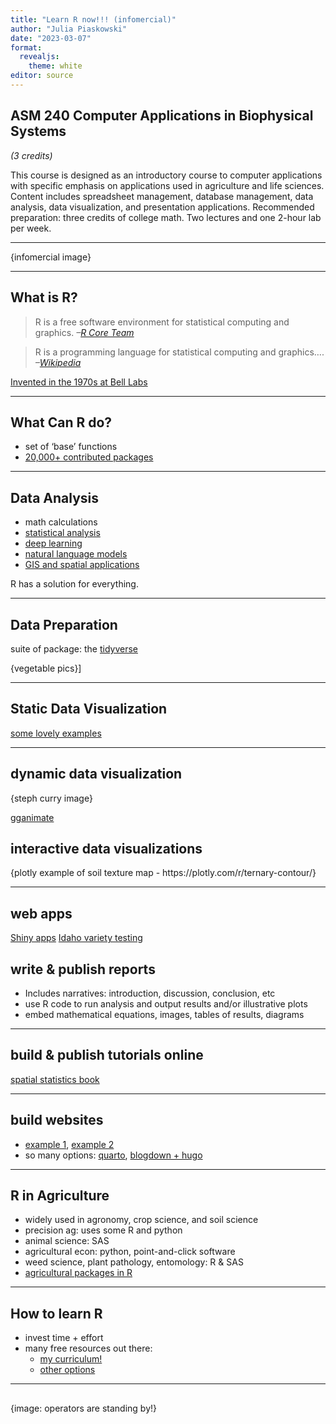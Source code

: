 ```yaml
---
title: "Learn R now!!! (infomercial)"
author: "Julia Piaskowski"
date: "2023-03-07" 
format: 
  revealjs:
    theme: white
editor: source
---
```


## ASM 240 Computer Applications in Biophysical Systems 

*(3 credits)*

This course is designed as an introductory course to computer applications with specific emphasis on applications used in agriculture and life sciences. Content includes spreadsheet management, database management, data analysis, data visualization, and presentation applications. Recommended preparation: three credits of college math. Two lectures and one 2-hour lab per week.

---

{infomercial image}

---

## What is R? 

> R is a free software environment for statistical computing and graphics. 
> *--[R Core Team](https://www.r-project.org/)*

> R is a programming language for statistical computing and graphics....
> *--[Wikipedia](https://en.wikipedia.org/wiki/R_(programming_language))* 

[Invented in the 1970s at Bell Labs](https://sas.uwaterloo.ca/~rwoldfor/software/R-code/historyOfS.pdf)

---

::: {.center}
## What Can R do? 

- set of 'base' functions
- [20,000+ contributed packages](https://cran.r-project.org/web/packages/)
::: 

---

## Data Analysis

- math calculations
- [statistical analysis](https://cran.r-project.org/web/views/)
- [deep learning](https://tensorflow.rstudio.com/)
- [natural language models](https://cran.r-project.org/web/views/NaturalLanguageProcessing.html)
- [GIS and spatial applications](https://cran.r-project.org/web/views/Spatial.html)

R has a solution for everything. 

---

## Data Preparation

suite of package: the [tidyverse]()

{vegetable pics}]

---

## Static Data Visualization

[some lovely examples](https://www.cedricscherer.com/top/dataviz/)

---

## dynamic data visualization

{steph curry image}

[gganimate](https://gganimate.com/)


## interactive data visualizations

::: {.center}

{plotly example of soil texture map - https://plotly.com/r/ternary-contour/}

:::

---

## web apps

[Shiny apps](https://shiny.rstudio.com/)
[Idaho variety testing]()

## write & publish reports

- Includes narratives: introduction, discussion, conclusion, etc
- use R code to run analysis and output results and/or illustrative plots
- embed mathematical equations, images, tables of results, diagrams

---

## build & publish tutorials online

[spatial statistics book](https://idahoagstats.github.io/guide-to-field-trial-spatial-analysis/)

---

## build websites

- [example 1](agstats.io), [example 2](https://idahoagstats.github.io/r-for-ag-scientists/)
- so many options: [quarto](https://quarto.org/docs/websites/), [blogdown + hugo](https://bookdown.org/yihui/blogdown/)

---

## R in Agriculture

- widely used in agronomy, crop science, and soil science
- precision ag: uses some R and python
- animal science: SAS
- agricultural econ: python, point-and-click software
- weed science, plant pathology, entomology: R & SAS
- [agricultural packages in R](https://shiny.rstudio.com/)

---

## How to learn R

- invest time + effort
- many free resources out there:
  - [my curriculum!](https://idahoagstats.github.io/r-for-ag-scientists/)
  - [other options](https://agstats.io/post/learning-r/)

---

##

{image: operators are standing by!}



